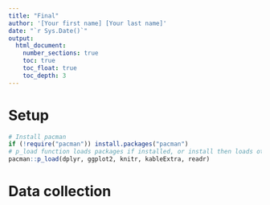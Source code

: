 ```yaml
---
title: "Final"
author: '[Your first name] [Your last name]'
date: "`r Sys.Date()`"
output:
  html_document:
    number_sections: true
    toc: true
    toc_float: true
    toc_depth: 3
---
```


# Setup {.unnumbered}

```r
# Install pacman
if (!require("pacman")) install.packages("pacman")
# p_load function loads packages if installed, or install then loads otherwise
pacman::p_load(dplyr, ggplot2, knitr, kableExtra, readr)
```

# Data collection {.unnumbered}

```r

```


